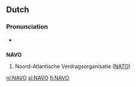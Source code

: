 {{also|navo}}
==Dutch==
{{wikipedia|Noord-Atlantische Verdragsorganisatie|lang=nl}}

===Pronunciation===
* {{audio|Nl-NAVO.ogg|Audio}}

==={{acronym-old|nl}}===
'''NAVO'''
# Noord-Atlantische Verdragsorganisatie ([[NATO]])

[[nl:NAVO]]
[[sl:NAVO]]
[[fi:NAVO]]